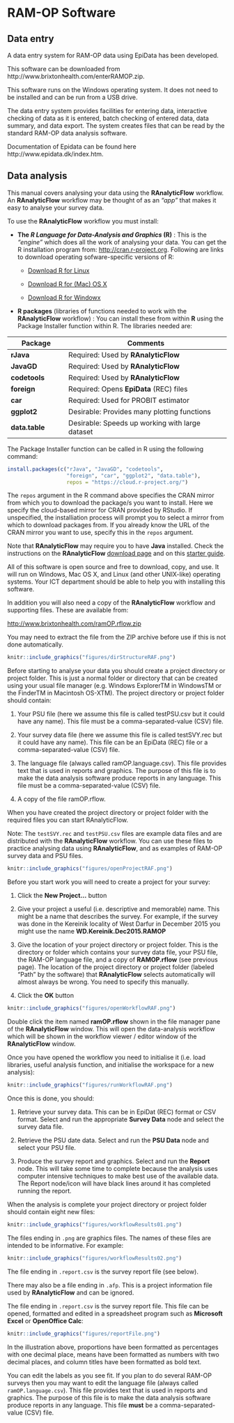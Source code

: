 # RAM-OP Software {#software}

## Data entry

A data entry system for RAM-OP data using EpiData has been developed.

This software can be downloaded from http://www.brixtonhealth.com/enterRAMOP.zip.

This software runs on the Windows operating system. It does not need to be installed and can be run from a USB drive.

The data entry system provides facilities for entering data, interactive checking of data as it is entered, batch checking of entered data, data summary, and data export. The system creates files that can be read by the standard RAM-OP data analysis software.

Documentation of Epidata can be found here http://www.epidata.dk/index.htm.

## Data analysis

This manual covers analysing your data using the **RAnalyticFlow** workflow. An **RAnalyticFlow** workflow may be thought of as an *“app”* that makes it easy to analyse your survey data.

To use the **RAnalyticFlow** workflow you must install:

* **The *R Language for Data-Analysis and Graphics* (R)** : This is the *“engine”* which does all the
work of analysing your data. You can get the R installation program from: [http://cran.r-project.org](http://cran.r-project.org). Following are links to download operating sofware-specific versions of R:

   * [Download R for Linux](https://cran.r-project.org/bin/linux/)

   * [Download R for (Mac) OS X](https://cran.r-project.org/bin/macosx/)

   * [Download R for Windowx](https://cran.r-project.org/bin/windows/)

* **R packages** (libraries of functions needed to work with the **RAnalyticFlow** workflow) : You can install these from within **R** using the Package Installer function within R. The libraries needed are:

+--------------------+---------------------------------------------------------+
| **Package**        | **Comments**                                            |
+====================+=========================================================+
| **rJava**          | Required: Used by **RAnalyticFlow**                     |
+--------------------+---------------------------------------------------------+
| **JavaGD**         | Required: Used by **RAnalyticFlow**                     |
+--------------------+---------------------------------------------------------+
| **codetools**      | Required: Used by **RAnalyticFlow**                     |
+--------------------+---------------------------------------------------------+
| **foreign**        | Required: Opens **EpiData** (REC) files                 |
+--------------------+---------------------------------------------------------+
| **car**            | Required: Used for PROBIT estimator                     |
+--------------------+---------------------------------------------------------+
| **ggplot2**        | Desirable: Provides many plotting functions             |
+--------------------+---------------------------------------------------------+
| **data.table**     | Desirable: Speeds up working with large dataset         |
+--------------------+---------------------------------------------------------+

The Package Installer function can be called in R using the following command:


```r
install.packages(c("rJava", "JavaGD", "codetools", 
                   "foreign", "car", "ggplot2", "data.table"), 
                   repos = "https://cloud.r-project.org/")
```

The `repos` argument in the R command above specifies the CRAN mirror from which you to download the package/s you want to install. Here we specify the cloud-based mirror for CRAN provided by RStudio. If unspecified, the installiation process will prompt you to select a mirror from which to download packages from. If you already know the URL of the CRAN mirror you want to use, specify this in the `repos` argument. 

Note that **RAnalyticFlow** may require you to have **Java** installed. Check the instructions on the **RAnalyticFlow** [download page](http://r.analyticflow.com/en/download/) and on this [starter guide](http://download.ef-prime.com/ranalyticflow/3.1.5/readme.html).

All of this software is open source and free to download, copy, and use. It will run on Windows, Mac OS X, and Linux (and other UNIX-like) operating systems. Your ICT department should be able to help you with installing this software.

In addition you will also need a copy of the **RAnalyticFlow** workflow and supporting files. These are available from:

[http://www.brixtonhealth.com/ramOP.rflow.zip](http://www.brixtonhealth.com/ramOP.rflow.zip)

You may need to extract the file from the ZIP archive before use if this is not done automatically.


```r
knitr::include_graphics("figures/dirStructureRAF.png")
```


Before starting to analyse your data you should create a project directory or project folder. This is just a normal folder or directory that can be created using your usual file manager (e.g. Windows ExplorerTM in WindowsTM or the FinderTM in Macintosh OS-XTM). The project directory or project folder should contain:

1. Your PSU file (here we assume this file is called testPSU.csv but it could have any name). This file must be a comma-separated-value (CSV) file.

2. Your survey data file (here we assume this file is called testSVY.rec but it could have any name). This file can be an EpiData (REC) file or a comma-separated-value (CSV) file.

3. The language file (always called ramOP.language.csv). This file provides text that is used in reports and graphics. The purpose of this file is to make the data analysis software produce reports in any language. This file must be a comma-separated-value (CSV) file.

4. A copy of the file ramOP.rflow.

When you have created the project directory or project folder with the required files you can start
RAnalyticFlow.

Note: The `testSVY.rec` and `testPSU.csv` files are example data files and are distributed with the **RAnalyticFlow** workflow. You can use these files to practice analysing data using **RAnalyticFlow**, and as examples of RAM-OP survey data and PSU files.


```r
knitr::include_graphics("figures/openProjectRAF.png")
```


Before you start work you will need to create a project for your survey:

1. Click the **New Project...** button

2. Give your project a useful (i.e. descriptive and memorable) name. This might be a name that describes the survey. For example, if the survey was done in the Kereinik locality of West Darfur in December 2015 you might use the name **WD.Kereinik.Dec2015.RAMOP**

3. Give the location of your project directory or project folder. This is the directory or folder which contains your survey data file, your PSU file, the RAM-OP language file, and a copy of **RAMOP.rflow** (see previous page). The location of the project directory or project folder (labeled “Path” by the software) that **RAnalyticFlow** selects automatically will almost always be wrong. You need to specify this manually.

4. Click the **OK** button


```r
knitr::include_graphics("figures/openWorkflowRAF.png")
```


Double click the item named **ramOP.rflow** shown in the file manager pane of the **RAnalyticFlow** window. This will open the data-analysis workflow which will be shown in the workflow viewer / editor window of the **RAnalyticFlow** window.

Once you have opened the workflow you need to initialise it (i.e. load libraries, useful analysis function, and initialise the workspace for a new analysis):

```r
knitr::include_graphics("figures/runWorkflowRAF.png")
```

Once this is done, you should:

1. Retrieve your survey data. This can be in EpiDat (REC) format or CSV format. Select and run the
appropriate **Survey Data** node and select the survey data file.

2. Retrieve the PSU date data. Select and run the **PSU Data** node and select your PSU file.

3. Produce the survey report and graphics. Select and run the **Report** node. This will take some time to complete because the analysis uses computer intensive techniques to make best use of the available data. The Report node/icon will have black lines around it has completed running the report.

When the analysis is complete your project directory or project folder should contain eight new files:

```r
knitr::include_graphics("figures/workflowResults01.png")
```

The files ending in `.png` are graphics files. The names of these files are intended to be informative. For example:

```r
knitr::include_graphics("figures/workflowResults02.png")
```

The file ending in `.report.csv` is the survey report file (see below).

There may also be a file ending in `.afp`. This is a project information file used by **RAnalyticFlow** and can be ignored.

The file ending in `.report.csv` is the survey report file. This file can be opened, formatted and edited in a spreadsheet program such as **Microsoft Excel** or **OpenOffice Calc**:

```r
knitr::include_graphics("figures/reportFile.png")
```

In the illustration above, proportions have been formatted as percentages with one decimal place, means have been formatted as numbers with two decimal places, and column titles have been formatted as bold text.

You can edit the labels as you see fit. If you plan to do several RAM-OP surveys then you may want to edit the language file (always called `ramOP.language.csv`). This file provides text that is used in reports and graphics. The purpose of this file is to make the data analysis software produce reports in any language. This file **must** be a comma-separated-value (CSV) file.
